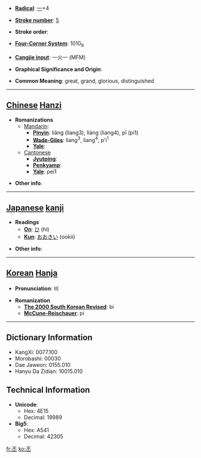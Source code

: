 * '''[[Wiktionary:Chinese radical index| Radical]]''': [[Wiktionary:Chinese radical index 一|一]]+4

* '''[[Wiktionary:Chinese total strokes index|Stroke number]]''': [[Wiktionary:Chinese total strokes index 5|5]]

* '''Stroke order''': 

* '''[[Wiktionary:Chinese four corner index|Four-Corner System]]''': 1010<sub>9</sub>

* '''[[Wiktionary:Chinese Cangjie index|Cangjie input]]''': 一火一 (MFM)

* '''Graphical Significance and Origin''': 

* '''Common Meaning''': great, grand, glorious, distinguished

----

== [[Chinese]] [[Hanzi]] ==

* '''Romanizations'''
** [[Mandarin]]:
*** '''[[Pinyin]]''': liǎng (liang3), liàng (liang4), pī (pi1)
*** '''[[Wade-Giles]]''': liang<sup>3</sup>, liang<sup>4</sup>, p'i<sup>1</sup>
*** '''[[Yale]]''': 
**[[Cantonese]]
***'''[[Jyutping]]''':
***'''[[Penkyamp]]''': 
***'''[[Yale]]''': pei1

* '''Other info''': 

----

== [[Japanese]] [[kanji]] ==

* '''Readings'''
** '''[[On]]''': [[ひ]] (hi)
** '''[[Kun]]''': [[おおきい]] (ookii)

* '''Other info''':  

----

== [[Korean]] [[Hanja]] ==

* '''Pronunciation''': 비

* '''Romanization'''
** '''[[The 2000 South Korean Revised Romanization|The 2000 South Korean Revised]]''': bi
** '''[[McCune-Reischauer]]''': pi

----

== Dictionary Information ==

* KangXi: 0077.100
* Morobashi: 00030
* Dae Jaweon: 0155.010
* Hanyu Da Zidian: 10015.010

== Technical Information ==

* '''Unicode''':
** Hex: 4E15
** Decimal: 19989
* '''Big5''':
** Hex: A541
** Decimal: 42305

[[fr:丕]]
[[ko:丕]]